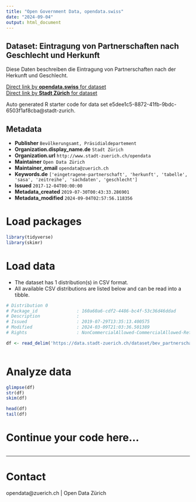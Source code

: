 ```yaml
---
title: "Open Government Data, opendata.swiss"
date: "2024-09-04"
output: html_document
---
```


## Dataset: Eintragung von Partnerschaften nach Geschlecht und Herkunft

Diese Daten beschreiben die Eintragung von Partnerschaften nach der Herkunft und Geschlecht.

[Direct link by **opendata.swiss** for dataset](https://opendata.swiss/de/dataset/eintragung-von-partnerschaften-nach-geschlecht-und-herkunft-seit-20141)<br>
[Direct link by **Stadt Zürich** for dataset](https://data.stadt-zuerich.ch/dataset/bev_partnerschaft_geschlecht_herkunft_seit2014_od3321)

Auto generated R starter code for data set e5dee1c5-8872-41fb-9bdc-6503f1af8cba@stadt-zurich.

## Metadata

- **Publisher** `Bevölkerungsamt, Präsidialdepartement`
- **Organization.display_name.de** `Stadt Zürich`
- **Organization.url** `http://www.stadt-zuerich.ch/opendata`
- **Maintainer** `Open Data Zürich`
- **Maintainer_email** `opendata@zuerich.ch`
- **Keywords.de** `['eingetragene-partnerschaft', 'herkunft', 'tabelle', 'sasa', 'zeitreihe', 'sachdaten', 'geschlecht']`
- **Issued** `2017-12-04T00:00:00`
- **Metadata_created** `2019-07-30T00:43:33.286901`
- **Metadata_modified** `2024-09-04T02:57:56.118356`


# Load packages

```r

library(tidyverse)
library(skimr)

```

# Load data

-   The dataset has 1 distribution(s) in CSV format.
-   All available CSV distributions are listed below and can be read into a tibble.

```r

# Distribution 0
# Package_id               : 160a60a6-cdf2-4486-bc4f-53c36d46ddad
# Description              : 
# Issued                   : 2019-07-29T13:35:13.400575
# Modified                 : 2024-03-09T21:03:36.501389
# Rights                   : NonCommercialAllowed-CommercialAllowed-ReferenceNotRequired

df <- read_delim('https://data.stadt-zuerich.ch/dataset/bev_partnerschaft_geschlecht_herkunft_seit2014_od3321/download/BEV332OD3321.csv')



```

# Analyze data

```r

glimpse(df)
str(df)
skim(df)

head(df)
tail(df)

```

# Continue your code here...

```r

```

------------------------------------------------------------------------

# Contact

opendata@zuerich.ch | Open Data Zürich

